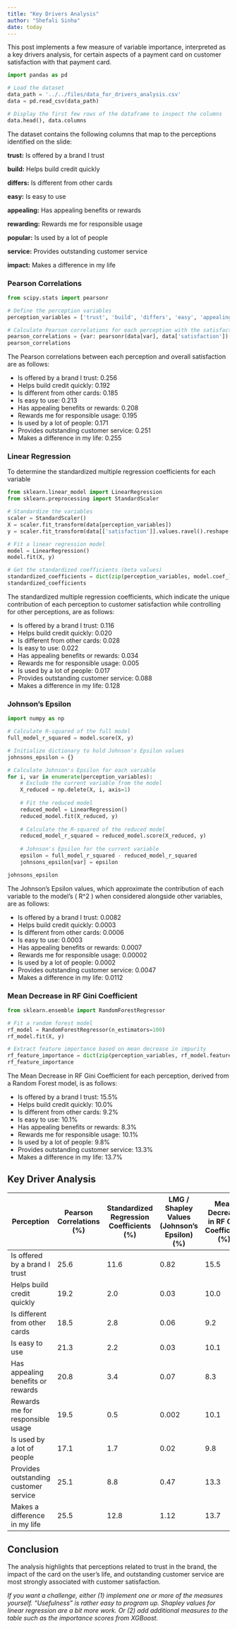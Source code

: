 ```yaml
---
title: "Key Drivers Analysis"
author: "Shefali Sinha"
date: today
---
```



This post implements a few measure of variable importance, interpreted as a key drivers analysis, for certain aspects of a payment card on customer satisfaction with that payment card.

```python
import pandas as pd

# Load the dataset
data_path = '../../files/data_for_drivers_analysis.csv'
data = pd.read_csv(data_path)

# Display the first few rows of the dataframe to inspect the columns
data.head(), data.columns
```

The dataset contains the following columns that map to the perceptions identified on the slide:

**trust:** Is offered by a brand I trust

**build:** Helps build credit quickly

**differs:** Is different from other cards

**easy:** Is easy to use

**appealing:** Has appealing benefits or rewards

**rewarding:** Rewards me for responsible usage

**popular:** Is used by a lot of people

**service:** Provides outstanding customer service

**impact:** Makes a difference in my life

### Pearson Correlations

```python
from scipy.stats import pearsonr

# Define the perception variables
perception_variables = ['trust', 'build', 'differs', 'easy', 'appealing', 'rewarding', 'popular', 'service', 'impact']

# Calculate Pearson correlations for each perception with the satisfaction variable
pearson_correlations = {var: pearsonr(data[var], data['satisfaction'])[0] for var in perception_variables}
pearson_correlations

```

The Pearson correlations between each perception and overall satisfaction are as follows:

- Is offered by a brand I trust: 0.256
- Helps build credit quickly: 0.192
- Is different from other cards: 0.185
- Is easy to use: 0.213
- Has appealing benefits or rewards: 0.208
- Rewards me for responsible usage: 0.195
- Is used by a lot of people: 0.171
- Provides outstanding customer service: 0.251
- Makes a difference in my life: 0.255

### Linear Regression
To determine the standardized multiple regression coefficients for each variable

```python
from sklearn.linear_model import LinearRegression
from sklearn.preprocessing import StandardScaler

# Standardize the variables
scaler = StandardScaler()
X = scaler.fit_transform(data[perception_variables])
y = scaler.fit_transform(data[['satisfaction']].values.ravel().reshape(-1, 1)).ravel()

# Fit a linear regression model
model = LinearRegression()
model.fit(X, y)

# Get the standardized coefficients (beta values)
standardized_coefficients = dict(zip(perception_variables, model.coef_))
standardized_coefficients

```

The standardized multiple regression coefficients, which indicate the unique contribution of each perception to customer satisfaction while controlling for other perceptions, are as follows:

- Is offered by a brand I trust: 0.116
- Helps build credit quickly: 0.020
- Is different from other cards: 0.028
- Is easy to use: 0.022
- Has appealing benefits or rewards: 0.034
- Rewards me for responsible usage: 0.005
- Is used by a lot of people: 0.017
- Provides outstanding customer service: 0.088
- Makes a difference in my life: 0.128

### Johnson's Epsilon

```python
import numpy as np

# Calculate R-squared of the full model
full_model_r_squared = model.score(X, y)

# Initialize dictionary to hold Johnson's Epsilon values
johnsons_epsilon = {}

# Calculate Johnson's Epsilon for each variable
for i, var in enumerate(perception_variables):
    # Exclude the current variable from the model
    X_reduced = np.delete(X, i, axis=1)
    
    # Fit the reduced model
    reduced_model = LinearRegression()
    reduced_model.fit(X_reduced, y)
    
    # Calculate the R-squared of the reduced model
    reduced_model_r_squared = reduced_model.score(X_reduced, y)
    
    # Johnson's Epsilon for the current variable
    epsilon = full_model_r_squared - reduced_model_r_squared
    johnsons_epsilon[var] = epsilon

johnsons_epsilon

```

The Johnson's Epsilon values, which approximate the contribution of each variable to the model's \( R^2 \)
when considered alongside other variables, are as follows:

- Is offered by a brand I trust: 0.0082
- Helps build credit quickly: 0.0003
- Is different from other cards: 0.0006
- Is easy to use: 0.0003
- Has appealing benefits or rewards: 0.0007
- Rewards me for responsible usage: 0.00002
- Is used by a lot of people: 0.0002
- Provides outstanding customer service: 0.0047
- Makes a difference in my life: 0.0112

### Mean Decrease in RF Gini Coefficient

```python
from sklearn.ensemble import RandomForestRegressor

# Fit a random forest model
rf_model = RandomForestRegressor(n_estimators=100)
rf_model.fit(X, y)

# Extract feature importance based on mean decrease in impurity
rf_feature_importance = dict(zip(perception_variables, rf_model.feature_importances_))
rf_feature_importance

```

The Mean Decrease in RF Gini Coefficient for each perception, derived from a Random Forest model, is as follows:

- Is offered by a brand I trust: 15.5%
- Helps build credit quickly: 10.0%
- Is different from other cards: 9.2%
- Is easy to use: 10.1%
- Has appealing benefits or rewards: 8.3%
- Rewards me for responsible usage: 10.1%
- Is used by a lot of people: 9.8%
- Provides outstanding customer service: 13.3%
- Makes a difference in my life: 13.7%

## Key Driver Analysis

| **Perception**                          | **Pearson Correlations (%)** | **Standardized Regression Coefficients (%)** | **LMG / Shapley Values (Johnson's Epsilon) (%)** | **Mean Decrease in RF Gini Coefficient (%)** |
|-----------------------------------------|-------------------------------|------------------------------------------------|--------------------------------------------------|-----------------------------------------------|
| Is offered by a brand I trust           | 25.6                          | 11.6                                           | 0.82                                             | 15.5                                          |
| Helps build credit quickly              | 19.2                          | 2.0                                            | 0.03                                             | 10.0                                          |
| Is different from other cards           | 18.5                          | 2.8                                            | 0.06                                             | 9.2                                           |
| Is easy to use                          | 21.3                          | 2.2                                            | 0.03                                             | 10.1                                          |
| Has appealing benefits or rewards       | 20.8                          | 3.4                                            | 0.07                                             | 8.3                                           |
| Rewards me for responsible usage        | 19.5                          | 0.5                                            | 0.002                                            | 10.1                                          |
| Is used by a lot of people              | 17.1                          | 1.7                                            | 0.02                                             | 9.8                                           |
| Provides outstanding customer service   | 25.1                          | 8.8                                            | 0.47                                             | 13.3                                          |
| Makes a difference in my life           | 25.5                          | 12.8                                           | 1.12                                             | 13.7                                          |

## Conclusion

The analysis highlights that perceptions related to trust in the brand, the impact of the card on the user’s life, and outstanding customer service are most strongly associated with customer satisfaction.


_If you want a challenge, either (1) implement one or more of the measures yourself. "Usefulness" is rather easy to program up. Shapley values for linear regression are a bit more work. Or (2) add additional measures to the table such as the importance scores from XGBoost._






